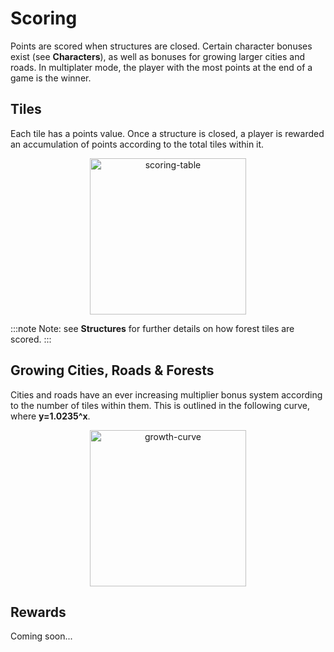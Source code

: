 # Scoring

Points are scored when structures are closed. Certain character bonuses exist (see **Characters**), as well as bonuses for growing larger cities and roads. In multiplater mode, the player with the most points at the end of a game is the winner.

## Tiles

Each tile has a points value. Once a structure is closed, a player is rewarded an accumulation of points according to the total tiles within it.

<div align="center">
    <img width="250" src="scoring-table.png" alt="scoring-table" />
</div>

:::note
Note: see **Structures** for further details on how forest tiles are scored.
:::

## Growing Cities, Roads & Forests

Cities and roads have an ever increasing multiplier bonus system according to the number of tiles within them. This is outlined in the following curve, where **y=1.0235^x**.

<div align="center">
    <img width="250" src="growth-curve.png" alt="growth-curve" />
</div>

## Rewards

Coming soon...
